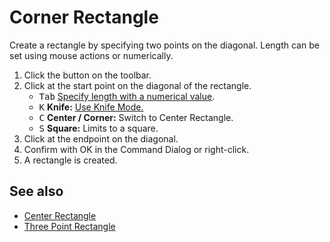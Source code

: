 
# Corner Rectangle

<Reference shortcut='' command='Corner Rectangle' button='Toolbar' />

Create a rectangle by specifying two points on the diagonal. Length can be set using mouse actions or numerically.

1. Click the button <ButtonIcon type="button-corner-rectangle" /> on the toolbar.
2. Click at the start point on the diagonal of the rectangle.
   - <kbd>Tab</kbd> [Specify length with a numerical value](./sketching-essentials#specify-dimensions-numerically).
   - <kbd>K</kbd> **Knife:** [Use Knife Mode.](./sketching-essentials#use-knife-mode) 
   - <kbd>C</kbd> **Center / Corner:** Switch to Center Rectangle.
   - <kbd>S</kbd> **Square:** Limits to a square.
3. Click at the endpoint on the diagonal.
4. Confirm with OK in the Command Dialog or right-click.
5. A rectangle is created.

<VideoPlayer fileName="corner-rectangle"/>

## See also

- [Center Rectangle](./center-rectangle)
- [Three Point Rectangle](./three-point-rectangle)











